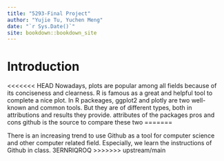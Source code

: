 ```yaml
--- 
title: "5293-Final Project"
author: "Yujie Tu, Yuchen Meng"
date: "`r Sys.Date()`"
site: bookdown::bookdown_site
---
```


# Introduction
<<<<<<< HEAD
Nowadays, plots are popular among all fields because of its conciseness and clearness. R is famous as a great and helpful tool to complete a nice plot. In R packeages, ggplot2 and plotly are two well-known and common tools. But they are of different types, both in attributions and results they provide. 
attributes of the packages
pros and cons
github is the source to compare these two
=======

There is an increasing trend to use Github as a tool for computer science and other computer related field. Especially, we learn the instructions of Github in class.
3ERNRIQROQ
>>>>>>> upstream/main
